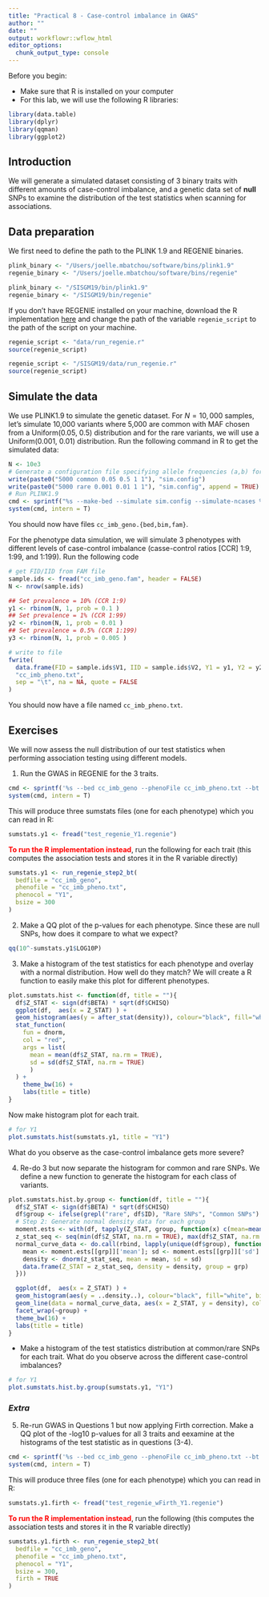 ```yaml
---
title: "Practical 8 - Case-control imbalance in GWAS"
author: ""
date: ""
output: workflowr::wflow_html
editor_options:
  chunk_output_type: console
---
```

Before you begin:

* Make sure that R is installed on your computer
* For this lab, we will use the following R libraries:
```r
library(data.table)
library(dplyr)
library(qqman)
library(ggplot2)
```

## Introduction
We will generate a simulated dataset consisting of 3 binary traits with different amounts of case-control imbalance, and a genetic data set of **null** SNPs to examine the distribution of the test statistics when  scanning for associations.

## Data preparation
We first need to define the path to the PLINK 1.9 and REGENIE binaries.
```r
plink_binary <- "/Users/joelle.mbatchou/software/bins/plink1.9" 
regenie_binary <- "/Users/joelle.mbatchou/software/bins/regenie"
```

```r
plink_binary <- "/SISGM19/bin/plink1.9" 
regenie_binary <- "/SISGM19/bin/regenie" 
```

If you don't have REGENIE installed on your machine, download the R implementation
[here](https://gatech.box.com/s/k7yk3tpqlekuc7zh6xquyjh9vbvumcx7) and change the path of the variable `regenie_script` to the path of the script on your machine.
```r
regenie_script <- "data/run_regenie.r"
source(regenie_script)
```

```r
regenie_script <- "/SISGM19/data/run_regenie.r"
source(regenie_script)
```



## Simulate the data
We use PLINK1.9 to simulate the genetic dataset. For $N=10,000$ samples, let's simulate 10,000 variants where 5,000 are common with MAF chosen from a Uniform(0.05, 0.5) distribution and for the rare variants, we will use a Uniform(0.001, 0.01) distribution. Run the following command in R to get the simulated data:
```r
N <- 10e3
# Generate a configuration file specifying allele frequencies (a,b) for Uniform(a,b) distribution
write(paste0("5000 common 0.05 0.5 1 1"), "sim.config")
write(paste0("5000 rare 0.001 0.01 1 1"), "sim.config", append = TRUE)
# Run PLINK1.9
cmd <- sprintf("%s --make-bed --simulate sim.config --simulate-ncases %d --simulate-ncontrols 0 --simulate-prevalence 0.1  --out cc_imb_geno", plink_binary, N)
system(cmd, intern = T)
```
You should now have files `cc_imb_geno.{bed,bim,fam}`.

For the phenotype data simulation, we will simulate 3 phenotypes with different levels of case-control imbalance (casse-control ratios [CCR] 1:9, 1:99, and 1:199). Run the following code
```r
# get FID/IID from FAM file
sample.ids <- fread("cc_imb_geno.fam", header = FALSE)
N <- nrow(sample.ids)

## Set prevalence = 10% (CCR 1:9)
y1 <- rbinom(N, 1, prob = 0.1 )
## Set prevalence = 1% (CCR 1:99)
y2 <- rbinom(N, 1, prob = 0.01 )
## Set prevalence = 0.5% (CCR 1:199)
y3 <- rbinom(N, 1, prob = 0.005 )

# write to file
fwrite(
  data.frame(FID = sample.ids$V1, IID = sample.ids$V2, Y1 = y1, Y2 = y2, Y3 = y3),
  "cc_imb_pheno.txt", 
  sep = "\t", na = NA, quote = FALSE
)
```
You should now have a file named `cc_imb_pheno.txt`.

## Exercises
We will now assess the null distribution of our test statistics when performing association testing using different models.

1.  Run the GWAS in REGENIE for the 3 traits.
```r
cmd <- sprintf('%s --bed cc_imb_geno --phenoFile cc_imb_pheno.txt --bt --step 2 --bsize 2000 --ignore-pred --out test_regenie', regenie_binary)
system(cmd, intern = T)
```
This will produce three sumstats files (one for each phenotype) which you can read in R:
```r
sumstats.y1 <- fread("test_regenie_Y1.regenie") 
```


**<span style="color: red;"> To run the R implementation instead</span>**, run the following for each trait (this computes the association tests and stores it in the R variable directly)
```r
sumstats.y1 <- run_regenie_step2_bt(
  bedfile = "cc_imb_geno",
  phenofile = "cc_imb_pheno.txt",
  phenocol = "Y1",
  bsize = 300
) 
```

2. Make a QQ plot of the p-values for each phenotype. Since these are null SNPs, how does it compare to what we expect? 
```r
qq(10^-sumstats.y1$LOG10P)
```

3. Make a histogram of the test statistics for each phenotype and overlay with a normal distribution. How well do they match? We will create a R function to easily make this plot for different phenotypes. 
```r
plot.sumstats.hist <- function(df, title = ""){
  df$Z_STAT <- sign(df$BETA) * sqrt(df$CHISQ)
  ggplot(df,  aes(x = Z_STAT) ) +
  geom_histogram(aes(y = after_stat(density)), colour="black", fill="white", bins = 100) +
  stat_function(
    fun = dnorm, 
    col = "red",
    args = list(
      mean = mean(df$Z_STAT, na.rm = TRUE), 
      sd = sd(df$Z_STAT, na.rm = TRUE)
      )
  ) +
    theme_bw(16) +
    labs(title = title)
}
```

Now make histogram plot for each trait.
```r
# for Y1
plot.sumstats.hist(sumstats.y1, title = "Y1")
```

What do you observe as the case-control imbalance gets more severe?

4. Re-do 3 but now separate the histogram for common and rare SNPs. We define a new function to generate the histogram for each class of variants.
```r
plot.sumstats.hist.by.group <- function(df, title = ""){
  df$Z_STAT <- sign(df$BETA) * sqrt(df$CHISQ)
  df$group <- ifelse(grepl("rare", df$ID), "Rare SNPs", "Common SNPs")
  # Step 2: Generate normal density data for each group
  moment.ests <- with(df, tapply(Z_STAT, group, function(x) c(mean=mean(x, na.rm = TRUE), sd=sd(x, na.rm = TRUE))))
  z_stat_seq <- seq(min(df$Z_STAT, na.rm = TRUE), max(df$Z_STAT, na.rm = TRUE), length.out = 100)
  normal_curve_data <- do.call(rbind, lapply(unique(df$group), function(grp) {
    mean <- moment.ests[[grp]]['mean']; sd <- moment.ests[[grp]]['sd']
    density <- dnorm(z_stat_seq, mean = mean, sd = sd)
    data.frame(Z_STAT = z_stat_seq, density = density, group = grp)
  }))

  ggplot(df,  aes(x = Z_STAT) ) +
  geom_histogram(aes(y = ..density..), colour="black", fill="white", bins = 100) +
  geom_line(data = normal_curve_data, aes(x = Z_STAT, y = density), col = "red", size = 1) +
  facet_wrap(~group) +
  theme_bw(16) +
  labs(title = title)
}
```

* Make a histogram of the test statistics distribution at common/rare SNPs for each trait. What do you observe across the different case-control imbalances?
```r
# for Y1
plot.sumstats.hist.by.group(sumstats.y1, "Y1")
```

### *Extra*

5. Re-run GWAS in Questions 1 but now applying Firth correction. Make a QQ plot of the -log10 p-values for all 3 traits and eexamine at the histograms of the test statistic as in questions (3-4). 
```r
cmd <- sprintf('%s --bed cc_imb_geno --phenoFile cc_imb_pheno.txt --bt --step 2 --bsize 2000 --firth --approx --ignore-pred --out test_regenie_wFirth', regenie_binary)
system(cmd, intern = T)
```

This will produce three files (one for each phenotype) which you can read in R: 
```r
sumstats.y1.firth <- fread("test_regenie_wFirth_Y1.regenie") 
```

**<span style="color: red;"> To run the R implementation instead</span>**, run the following (this computes the association tests and stores it in the R variable directly)
```r
sumstats.y1.firth <- run_regenie_step2_bt(
  bedfile = "cc_imb_geno",
  phenofile = "cc_imb_pheno.txt",
  phenocol = "Y1",
  bsize = 300,
  firth = TRUE
) 
```

